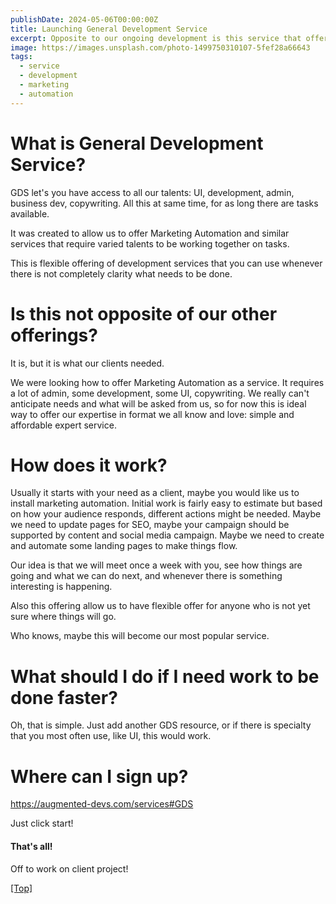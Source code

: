 ```yaml
---
publishDate: 2024-05-06T00:00:00Z
title: Launching General Development Service
excerpt: Opposite to our ongoing development is this service that offers everything at once.
image: https://images.unsplash.com/photo-1499750310107-5fef28a66643
tags:
  - service
  - development
  - marketing
  - automation
---
```



# What is General Development Service?

GDS let's you have access to all our talents: UI, development, admin, business dev, copywriting. All this at same time, for as long there are tasks available. 

It was created to allow us to offer Marketing Automation and similar services that require varied talents to be working together on tasks.

This is flexible offering of development services that you can use whenever there is not completely clarity what needs to be done.

# Is this not opposite of our other offerings?

It is, but it is what our clients needed. 

We were looking how to offer Marketing Automation as a service. It requires a lot of admin, some development, some UI, copywriting. We really can't anticipate needs and what will be asked from us, so for now this is ideal way to offer our expertise in format we all know and love: simple and affordable expert service.

# How does it work?

Usually it starts with your need as a client, maybe you would like us to install marketing automation. Initial work is fairly easy to estimate but based on how your audience responds, different actions might be needed. Maybe we need to update pages for SEO, maybe your campaign should be supported by content and social media campaign. Maybe we need to create and automate some landing pages to make things flow.

Our idea is that we will meet once a week with you, see how things are going and what we can do next, and whenever there is something interesting is happening.

Also this offering allow us to have flexible offer for anyone who is not yet sure where things will go.

Who knows, maybe this will become our most popular service.

# What should I do if I need work to be done faster?

Oh, that is simple. Just add another GDS resource, or if there is specialty that you most often use, like UI, this would work.

# Where can I sign up?

https://augmented-devs.com/services#GDS

Just click start!

#### That's all!

Off to work on client project!

[[Top]](#top)
